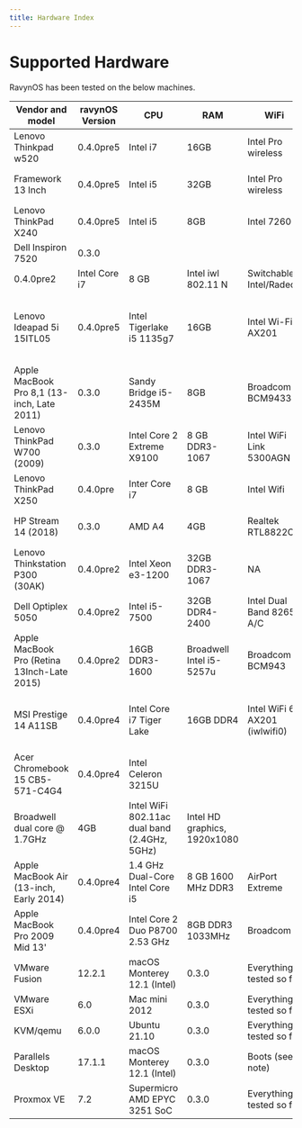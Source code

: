 ```yaml
---
title: Hardware Index
---
```


# Supported Hardware

RavynOS has been tested on the below machines.

| Vendor and model                            | ravynOS Version | CPU                                              | RAM                      | WiFi                                         | Video                                         |
|---------------------------------------------|-----------------|--------------------------------------------------|--------------------------|----------------------------------------------|-----------------------------------------------|
| Lenovo Thinkpad w520                        | 0.4.0pre5       | Intel i7                                         | 16GB                     | Intel Pro wireless                           | Intel HD3000 Graphics                         |
| Framework 13 Inch                           | 0.4.0pre5       | Intel i5                                         | 32GB                     | Intel Pro wireless                           | Intel Iris Xe Graphics                        |
| Lenovo ThinkPad X240                        | 0.4.0pre5       | Intel i5                                         | 8GB                      | Intel 7260                                   | HD4400                                        |
| Dell Inspiron 7520                          | 0.3.0
0.4.0pre2 | Intel Core i7                                    | 8 GB                     | Intel iwl 802.11 N                           | Switchable Intel/Radeon                       |
| Lenovo Ideapad 5i 15ITL05                   | 0.4.0pre5       | Intel Tigerlake i5 1135g7                        | 16GB                     | Intel Wi-Fi 6 AX201                          | Switchable Intel Iris Xe Graphics 80EU/ MX450 |
| Apple MacBook Pro 8,1 (13-inch, Late 2011)  | 0.3.0           | Sandy Bridge i5-2435M                            | 8GB                      | Broadcom BCM9433                             | Intel HD Graphics 3000                        |
| Lenovo ThinkPad W700 (2009)                 | 0.3.0           | Intel Core 2 Extreme X9100                       | 8 GB DDR3-1067           | Intel WiFi Link 5300AGN                      | NVIDIA Quadro FX 3700M                        |
| Lenovo ThinkPad X250                        | 0.4.0pre        | Inter Core i7                                    | 8 GB                     | Intel Wifi                                   | Intel HD Graphics 5500                        |
| HP Stream 14 (2018)                         | 0.3.0           | AMD A4                                           | 4GB                      | Realtek RTL8822CE                            | AMD Built-In Graphics                         |
| Lenovo Thinkstation P300 (30AK)             | 0.4.0pre2       | Intel Xeon e3-1200                               | 32GB DDR3-1067           | NA                                           | Intel HD Graphics                             |
| Dell Optiplex 5050                          | 0.4.0pre2       | Intel i5-7500                                    | 32GB DDR4-2400           | Intel Dual Band 8265 A/C                     | Intel HD Graphics 630                         |
| Apple MacBook Pro (Retina 13Inch-Late 2015) | 0.4.0pre2       | 16GB DDR3-1600                                   | Broadwell Intel i5-5257u | Broadcom BCM943                              | Intel Iris Graphics 6100                      |
| MSI Prestige 14 A11SB                       | 0.4.0pre4       | Intel Core i7 Tiger Lake                         | 16GB DDR4                | Intel WiFi 6 AX201 (iwlwifi0)                | Intel Iris Xe and NVIDIA GeForce MX450        |
| Acer Chromebook 15 CB5-571-C4G4             | 0.4.0pre4       | Intel Celeron 3215U
Broadwell dual core @ 1.7GHz | 4GB                      | Intel WiFi 802.11ac dual band (2.4GHz, 5GHz) | Intel HD graphics, 1920x1080                  |
| Apple MacBook Air (13-inch, Early 2014)     | 0.4.0pre4       | 1.4 GHz Dual-Core Intel Core i5                  | 8 GB 1600 MHz DDR3       | AirPort Extreme                              | Intel HD Graphics 5000, 1536 MB               |
| Apple MacBook Pro 2009 Mid 13'              | 0.4.0pre4       | Intel Core 2 Duo P8700 2.53 GHz                  | 8GB DDR3 1033MHz         | Broadcom                                     | Nvidia 9400M                                  |
| VMware Fusion                               | 12.2.1          | macOS Monterey 12.1 (Intel)                      | 0.3.0                    | Everything tested so far                     |                                               |
| VMware ESXi                                 | 6.0             | Mac mini 2012                                    | 0.3.0                    | Everything tested so far                     |                                               |
| KVM/qemu                                    | 6.0.0           | Ubuntu 21.10                                     | 0.3.0                    | Everything tested so far                     | no DRM/KMS                                    |
| Parallels Desktop                           | 17.1.1          | macOS Monterey 12.1 (Intel)                      | 0.3.0                    | Boots (see note)                             | Testing…                                      |
| Proxmox VE                                  | 7.2             | Supermicro  AMD EPYC 3251 SoC                    | 0.3.0                    | Everything tested so far                     |                                               |
